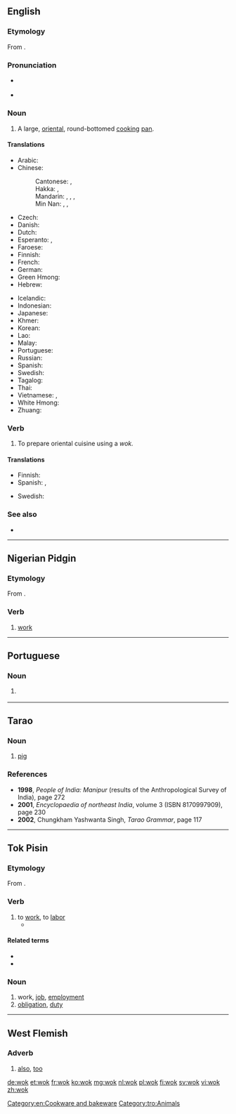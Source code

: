 ==English==

===Etymology===
From {{etyl|yue|en}} {{m|yue|鑊|tr=wok6}}.

===Pronunciation===
* {{a|UK}} {{IPA|/wɒk/|lang=en}}
* {{rhymes|ɒk|lang=en}}

===Noun===
{{en-noun}}

# A large, [[oriental]], round-bottomed [[cook]]ing [[pan]].

====Translations====
{{trans-top|large round pan}}
* Arabic: {{t|ar|وُوك|m}}
* Chinese:
*: Cantonese: {{t|yue|鑊}}, {{t|yue|镬|tr=wok6}}
*: Hakka: {{t|hak|鑊|sc=Hani}}, {{t|hak|镬|tr=vo̍k|sc=Hani}}
*: Mandarin: {{t+|cmn|鍋|sc=Hani}}, {{t+|cmn|锅|tr=guō|sc=Hani}}, {{t+|cmn|鑊|sc=Hani}}, {{t+|cmn|镬|tr=huò|sc=Hani}}
*: Min Nan: {{t+|nan|鍋|sc=Hani}}, {{t+|nan|锅|tr=oe, e, ko|sc=Hani}}, {{t+|nan|鼎|tr=tiáⁿ|sc=Hani}}
* Czech: {{t|cs|pánev wok|f}}
* Danish: {{t|da|wok|c}}
* Dutch: {{t+|nl|wok|m}}
* Esperanto: {{t|eo|uoko}}, {{t|eo|volbopato}}
* Faroese: {{t|fo|vokk|f}}
* Finnish: {{t|fi|wokkipannu}}
* French: {{t+|fr|wok|m}}
* German: {{t+|de|Wok|m}}
* Green Hmong: {{t-needed|hnj}}
* Hebrew: {{t-needed|he}}
{{trans-mid}}
* Icelandic: {{t|is|wok-panna|f}}
* Indonesian: {{t+|id|wajan}}
* Japanese: {{t|ja|中華鍋|tr=ちゅうかなべ, Chūka-nabe}}
* Khmer: {{t+|km|ខ្ទះ|tr=kteah|sc=Khmr}}
* Korean: {{t|ko|중국 냄비|tr=Jungguk naembi}}
* Lao: {{t-needed|lo}}
* Malay: {{t|ms|kuali}}
* Portuguese: {{t|pt|wok|f-m}}
* Russian: {{t+|ru|вок|m}}
* Spanish: {{t|es|wok|m}}
* Swedish: {{t+|sv|wokpanna|c}}
* Tagalog: {{t-needed|tl}}
* Thai: {{t+|th|กระทะ|sc=Thai}}
* Vietnamese: {{t|vi|cái xanh}}, {{t+|vi|chảo}}
* White Hmong: {{t-needed|mww}}
* Zhuang: {{t-needed|za}}
{{trans-bottom}}

===Verb===
{{en-verb|woks|woking|woked}}

# To prepare oriental cuisine using a ''wok.''

====Translations====
{{trans-top|to use a wok}}
* Finnish: {{t|fi|wokata}}
* Spanish: {{t|es|wokiar}}, {{t|es|usar un wok}}
{{trans-mid}}
* Swedish: {{t+|sv|woka}}
{{trans-bottom}}

===See also===
* {{l|en|stir-fry}}

[[Category:en:Cookware and bakeware]]

----

==Nigerian Pidgin==

===Etymology===
From {{der|pcm|en|work}}.

===Verb===
{{head|pcm|verb}}

# [[work]]

----

==Portuguese==

===Noun===
{{pt-noun|f|g2=m|qual_g2=less common|s}}

# {{l|en|wok}} {{gloss|large round pan used in Oriental cuisine}}

----

==Tarao==

===Noun===
{{head|tro|noun}}

# [[pig]] {{gloss|animal}}

===References===
* '''1998''', ''People of India: Manipur'' (results of the Anthropological Survey of India), page 272<!--which has a wordlist-->
* '''2001''', ''Encyclopaedia of northeast India'', volume 3 (ISBN 8170997909), page 230
* '''2002''', Chungkham Yashwanta Singh, ''Tarao Grammar'', page 117

[[Category:tro:Animals]]

----

==Tok Pisin==

===Etymology===
From {{inh|tpi|en|work}}.

===Verb===
{{tpi-verb|i|wokim}}

# to [[work]], to [[labor]]
#* {{tpi-cite-bible|Gen|3|19|Na bai yu '''wok''' hat tru long kisim kaikai bilong yu na tuhat bai i kamap long pes bilong yu. Na bai yu hatwok oltaim inap yu dai na yu go bek long graun. Long wanem, mi bin wokim yu long graun, na bai yu go bek gen long graun.”}}

====Related terms====
* {{l|tpi|wokim}}
* {{l|tpi|hatwok}}

===Noun===
{{head|tpi|noun}}

# work, [[job]], [[employment]]
# [[obligation]], [[duty]]

{{LDL|tpi}}

----

==West Flemish==
{{attention|vls|needs headword etc,}}

===Adverb===
# [[also]], [[too]]

[[de:wok]]
[[et:wok]]
[[fr:wok]]
[[ko:wok]]
[[mg:wok]]
[[nl:wok]]
[[pl:wok]]
[[fi:wok]]
[[sv:wok]]
[[vi:wok]]
[[zh:wok]]